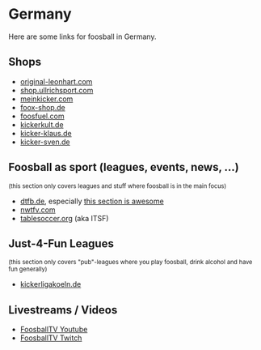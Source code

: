 # Germany

Here are some links for foosball in Germany.

## Shops

- [original-leonhart.com]
- [shop.ullrichsport.com]
- [meinkicker.com]
- [foox-shop.de]
- [foosfuel.com]
- [kickerkult.de]
- [kicker-klaus.de]
- [kicker-sven.de]

## Foosball as sport (leagues, events, news, ...)

<small class="text-xs">(this section only covers leagues and stuff where foosball is in the main focus)</small>

- [dtfb.de], especially [this section is awesome]
- [nwtfv.com]
- [tablesoccer.org] (aka ITSF)

## Just-4-Fun Leagues

<small class="text-xs">
  (this section only covers "pub"-leagues where you play foosball, drink alcohol and have fun generally)
</small>

- [kickerligakoeln.de]

## Livestreams / Videos

- [FoosballTV Youtube]
- [FoosballTV Twitch]

[dtfb.de]: https://dtfb.de/
[nwtfv.com]: https://nwtfv.com/
[tablesoccer.org]: https://www.tablesoccer.org/
[this section is awesome]: https://dtfb.de/kickern/verein-finden
[kickerligakoeln.de]: https://www.kickerligakoeln.de/
[original-leonhart.com]: https://original-leonhart.com/
[shop.ullrichsport.com]: https://shop.ullrichsport.com/
[meinkicker.com]: https://meinkicker.com/
[foox-shop.de]: https://www.foox-shop.de/
[foosfuel.com]: https://www.foosfuel.com/
[kickerkult.de]: https://www.kickerkult.de/
[kicker-klaus.de]: https://kicker-klaus.de/
[kicker-sven.de]: https://kicker-sven.de/
[FoosballTV Youtube]: https://www.youtube.com/@FoosballTV_
[FoosballTV Twitch]: https://www.twitch.tv/foosballtv
